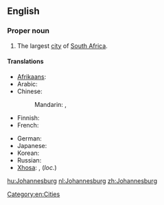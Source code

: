 ==English==
{{wikipedia}}

===Proper noun===
{{en-proper noun}}

# The largest [[city]] of [[South Africa]].

====Translations====
{{trans-top|a city in South Africa}}
* [[Afrikaans]]: {{t-|af|Johannesburg|xs=Afrikaans}}
* Arabic: {{t|ar|جوهانسبرغ|m|tr=juhanisbuurgh}}
* Chinese:
*: Mandarin: {{t-|cmn|約翰內斯堡|sc=Hani}}, {{t-|cmn|约翰内斯堡|tr=Yuēhànnèisībǎo|sc=Hani}}
* Finnish: {{t-|fi|Johannesburg}}
* French: {{t-|fr|Johannesburg}}
{{trans-mid}}
* German: {{t-|de|Johannesburg|n}}
* Japanese: {{t|ja|ヨハネスブルグ|tr=Yohanesuburugu}}
* Korean: {{t|ko|요하네스버그|tr=Yohaneseubeogeu|sc=Hang}}
* Russian: {{t-|ru|Йоханнесбург|m|tr=Joxánnesburg}}
* [[Xhosa]]: {{t|xh|iRhawuti|xs=Xhosa}}, {{t|xh|eRhawutini|xs=Xhosa}} (''loc.'')
{{trans-bottom}}

[[Category:en:Cities]]

[[hu:Johannesburg]]
[[nl:Johannesburg]]
[[zh:Johannesburg]]
